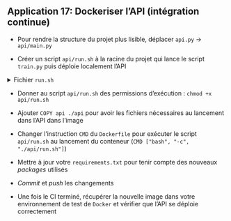 ::: {.callout-tip}
## Application 17: Dockeriser l'API (intégration continue)

- Pour rendre la structure du projet plus lisible, déplacer `api.py` -> `api/main.py`

- Créer un script `api/run.sh` à la racine du projet qui lance le script `train.py` puis déploie localement l'API 

<details>
<summary>Fichier `run.sh`</summary>

```.bash
#/bin/bash

python3 train.py
uvicorn api.main:app --reload --host "0.0.0.0" --port 5000
```
</details>

- Donner au script `api/run.sh` des permissions d'exécution : `chmod +x api/run.sh`

- Ajouter `COPY api ./api` pour avoir les fichiers nécessaires au lancement dans l'API dans l'image

- Changer l'instruction `CMD` du `Dockerfile` pour exécuter le script `api/run.sh` au lancement du conteneur (`CMD ["bash", "-c", "./api/run.sh"]`)

- Mettre à jour votre `requirements.txt` pour tenir compte des nouveaux _packages_ utilisés

- *Commit* et *push* les changements

- Une fois le CI terminé, récupérer la nouvelle image dans votre environnement de test de `Docker` et vérifier que l'API se déploie correctement

:::